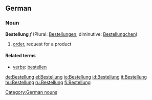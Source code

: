 ==German==
===Noun===
'''Bestellung''' ''f'' (Plural: [[Bestellungen]], diminutive: [[Bestellungchen]])

# [[order]], request for a product

====Related terms====
*[[verbs]]: [[bestellen]]

[[Category:German nouns]]

[[de:Bestellung]]
[[el:Bestellung]]
[[io:Bestellung]]
[[id:Bestellung]]
[[it:Bestellung]]
[[hu:Bestellung]]
[[ru:Bestellung]]
[[fi:Bestellung]]
